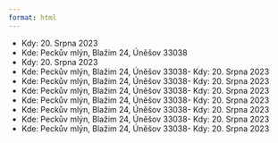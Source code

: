 ```yaml
---
format: html
---
```



- Kdy: 20. Srpna 2023
- Kde: Peckův mlýn, Blažim 24, Úněšov 33038
- Kdy: 20. Srpna 2023
- Kde: Peckův mlýn, Blažim 24, Úněšov 33038- Kdy: 20. Srpna 2023
- Kde: Peckův mlýn, Blažim 24, Úněšov 33038- Kdy: 20. Srpna 2023
- Kde: Peckův mlýn, Blažim 24, Úněšov 33038- Kdy: 20. Srpna 2023
- Kde: Peckův mlýn, Blažim 24, Úněšov 33038- Kdy: 20. Srpna 2023
- Kde: Peckův mlýn, Blažim 24, Úněšov 33038- Kdy: 20. Srpna 2023
- Kde: Peckův mlýn, Blažim 24, Úněšov 33038- Kdy: 20. Srpna 2023
- Kde: Peckův mlýn, Blažim 24, Úněšov 33038- Kdy: 20. Srpna 2023
